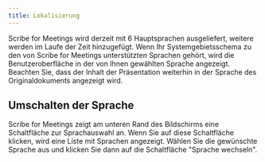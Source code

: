 ```yaml
---
title: Lokalisierung
---
```



Scribe for Meetings wird derzeit mit 6 Hauptsprachen ausgeliefert, weitere werden im Laufe der Zeit hinzugefügt. Wenn Ihr Systemgebietsschema zu den von Scribe for Meetings unterstützten Sprachen gehört, wird die Benutzeroberfläche in der von Ihnen gewählten Sprache angezeigt. Beachten Sie, dass der Inhalt der Präsentation weiterhin in der Sprache des Originaldokuments angezeigt wird.

## Umschalten der Sprache

Scribe for Meetings zeigt am unteren Rand des Bildschirms eine Schaltfläche zur Sprachauswahl an. Wenn Sie auf diese Schaltfläche klicken, wird eine Liste mit Sprachen angezeigt. Wählen Sie die gewünschte Sprache aus und klicken Sie dann auf die Schaltfläche "Sprache wechseln".

